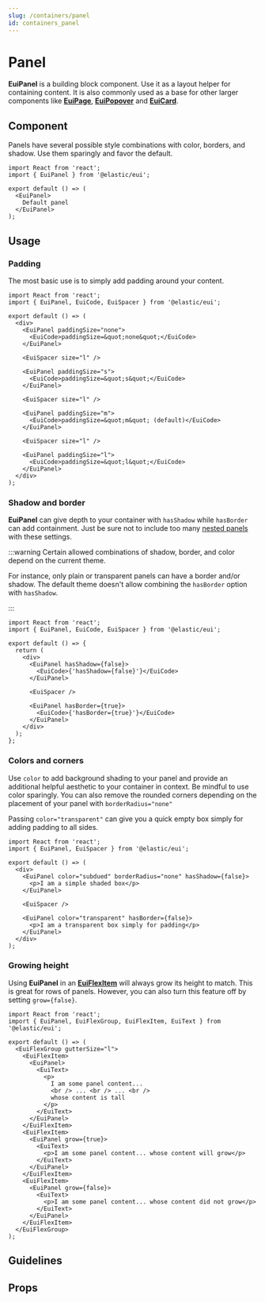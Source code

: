 ```yaml
---
slug: /containers/panel
id: containers_panel
---
```


# Panel

**EuiPanel** is a building block component. Use it as a layout helper for containing content. It is also commonly used as a base for other larger components like [**EuiPage**](/docs/templates/page-template), [**EuiPopover**](/docs/layout/popover) and [**EuiCard**](/docs/display/card).

## Component

Panels have several possible style combinations with color, borders, and shadow. Use them sparingly and favor the default.

```tsx interactive
import React from 'react';
import { EuiPanel } from '@elastic/eui';

export default () => (
  <EuiPanel>
    Default panel
  </EuiPanel>
);
```

## Usage

### Padding

The most basic use is to simply add padding around your content.

```tsx interactive
import React from 'react';
import { EuiPanel, EuiCode, EuiSpacer } from '@elastic/eui';

export default () => (
  <div>
    <EuiPanel paddingSize="none">
      <EuiCode>paddingSize=&quot;none&quot;</EuiCode>
    </EuiPanel>

    <EuiSpacer size="l" />

    <EuiPanel paddingSize="s">
      <EuiCode>paddingSize=&quot;s&quot;</EuiCode>
    </EuiPanel>

    <EuiSpacer size="l" />

    <EuiPanel paddingSize="m">
      <EuiCode>paddingSize=&quot;m&quot; (default)</EuiCode>
    </EuiPanel>

    <EuiSpacer size="l" />

    <EuiPanel paddingSize="l">
      <EuiCode>paddingSize=&quot;l&quot;</EuiCode>
    </EuiPanel>
  </div>
);
```

### Shadow and border

**EuiPanel** can give depth to your container with `hasShadow` while `hasBorder` can add containment. Just be sure not to include too many [nested panels](/docs/layout/panel/guidelines) with these settings.

:::warning Certain allowed combinations of shadow, border, and color depend on the current theme.

For instance, only plain or transparent panels can have a border and/or shadow. The default theme doesn't allow combining the `hasBorder` option with `hasShadow`.

:::

```tsx interactive
import React from 'react';
import { EuiPanel, EuiCode, EuiSpacer } from '@elastic/eui';

export default () => {
  return (
    <div>
      <EuiPanel hasShadow={false}>
        <EuiCode>{'hasShadow={false}'}</EuiCode>
      </EuiPanel>

      <EuiSpacer />

      <EuiPanel hasBorder={true}>
        <EuiCode>{'hasBorder={true}'}</EuiCode>
      </EuiPanel>
    </div>
  );
};
```

### Colors and corners

Use `color` to add background shading to your panel and provide an additional helpful aesthetic to your container in context. Be mindful to use color sparingly. You can also remove the rounded corners depending on the placement of your panel with `borderRadius="none"`

Passing `color="transparent"` can give you a quick empty box simply for adding padding to all sides.

```tsx interactive
import React from 'react';
import { EuiPanel, EuiSpacer } from '@elastic/eui';

export default () => (
  <div>
    <EuiPanel color="subdued" borderRadius="none" hasShadow={false}>
      <p>I am a simple shaded box</p>
    </EuiPanel>

    <EuiSpacer />

    <EuiPanel color="transparent" hasBorder={false}>
      <p>I am a transparent box simply for padding</p>
    </EuiPanel>
  </div>
);
```

### Growing height

Using **EuiPanel** in an [**EuiFlexItem**](/docs/layout/flex#panels-grow-to-fill-flex-items) will always grow its height to match. This is great for rows of panels. However, you can also turn this feature off by setting `grow={false}`.

```tsx interactive
import React from 'react';
import { EuiPanel, EuiFlexGroup, EuiFlexItem, EuiText } from '@elastic/eui';

export default () => (
  <EuiFlexGroup gutterSize="l">
    <EuiFlexItem>
      <EuiPanel>
        <EuiText>
          <p>
            I am some panel content...
            <br /> ... <br /> ... <br />
            whose content is tall
          </p>
        </EuiText>
      </EuiPanel>
    </EuiFlexItem>
    <EuiFlexItem>
      <EuiPanel grow={true}>
        <EuiText>
          <p>I am some panel content... whose content will grow</p>
        </EuiText>
      </EuiPanel>
    </EuiFlexItem>
    <EuiFlexItem>
      <EuiPanel grow={false}>
        <EuiText>
          <p>I am some panel content... whose content did not grow</p>
        </EuiText>
      </EuiPanel>
    </EuiFlexItem>
  </EuiFlexGroup>
);
```

## Guidelines


 <Guidelines />

## Props


<PropTable definition={docgen.EuiPanel} />
